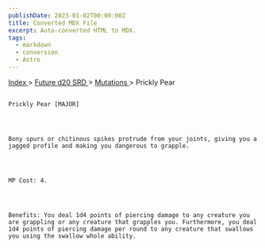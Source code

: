 ```yaml
---
publishDate: 2023-01-02T00:00:00Z
title: Converted MDX File
excerpt: Auto-converted HTML to MDX.
tags:
  - markdown
  - conversion
  - Astro
---
```







[
      Index
     ](-index)
     >
     [
      Future d20 SRD
     ](future-d20-srd-index)
     >
     [
      Mutations
     ](future-d20-srd-mutations-index)
     > Prickly Pear
    




## 
    Prickly Pear [MAJOR]
   



    Bony spurs or chitinous spikes protrude from your joints, giving you a jagged profile and making you dangerous to grapple.
   



    MP Cost: 4.
   



    Benefits: You deal 1d4 points of piercing damage to any creature you are grappling or any creature that grapples you. Furthermore, you deal 1d4 points of piercing damage per round to any creature that swallows you using the swallow whole ability.
   





